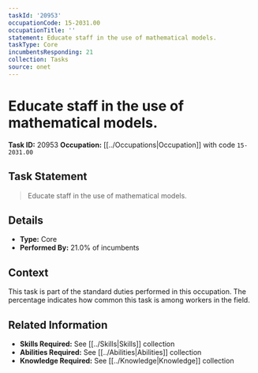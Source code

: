 ```yaml
---
taskId: '20953'
occupationCode: 15-2031.00
occupationTitle: ''
statement: Educate staff in the use of mathematical models.
taskType: Core
incumbentsResponding: 21
collection: Tasks
source: onet
---
```

# Educate staff in the use of mathematical models.

**Task ID:** 20953
**Occupation:** [[../Occupations|Occupation]] with code `15-2031.00`

## Task Statement

> Educate staff in the use of mathematical models.

## Details

- **Type:** Core
- **Performed By:** 21.0% of incumbents

## Context

This task is part of the standard duties performed in this occupation. The percentage indicates how common this task is among workers in the field.

## Related Information

- **Skills Required:** See [[../Skills|Skills]] collection
- **Abilities Required:** See [[../Abilities|Abilities]] collection
- **Knowledge Required:** See [[../Knowledge|Knowledge]] collection
